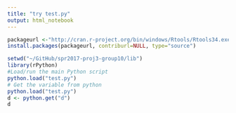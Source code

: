 ```yaml
---
title: "try test.py"
output: html_notebook
---
```

```r
packageurl <-"http://cran.r-project.org/bin/windows/Rtools/Rtools34.exe"
install.packages(packageurl, contriburl=NULL, type="source")
```

```r
setwd("~/GitHub/spr2017-proj3-group10/lib")
library(rPython)
#Load/run the main Python script
python.load("test.py")
# Get the variable from python
python.load("test.py")
d <- python.get("d")
d
```